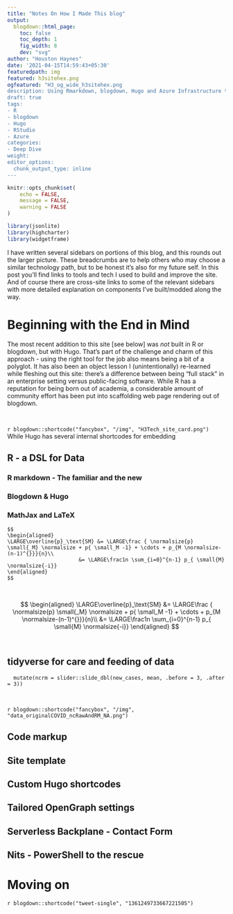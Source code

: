 ```yaml
---
title: "Notes On How I Made This blog"
output:
  blogdown::html_page:
    toc: false
    toc_depth: 1
    fig_width: 8
    dev: "svg"
author: "Houston Haynes"
date: '2021-04-15T14:59:43+05:30'
featuredpath: img
featured: h3sitehex.png
ogfeatured: "H3_og_wide_h3sitehex.png
description: Using Rmarkdown, blogdown, Hugo and Azure Infrastructure to build a responsive site
draft: true
tags:
- R
- blogdown
- Hugo
- RStudio
- Azure
categories: 
- Deep Dive
weight: 
editor_options: 
  chunk_output_type: inline
---
```

```r
knitr::opts_chunk$set(
	echo = FALSE,
	message = FALSE,
	warning = FALSE
)

library(jsonlite)
library(highcharter)
library(widgetframe)
```

I have written several sidebars on portions of this blog, and this rounds out the larger picture. These breadcrumbs are to help others who may choose a similar technology path, but to be honest it's also for my future self. In this post you'll find links to tools and tech I used to build and improve the site. And of course there are cross-site links to some of the relevant sidebars with more detailed explanation on components I've built/modded along the way. 

# Beginning with the End in Mind

The most recent addition to this site [see below] was *not* built in R or blogdown, but with Hugo. That's part of the challenge and charm of this approach - using the right tool for the job also means being a bit of a polyglot. It has also been an object lesson I (unintentionally) re-learned while fleshing out this site: there's a difference between being "full stack" in an enterprise setting versus public-facing software. While R has a reputation for being born out of academia, a considerable amount of community effort has been put into scaffolding web page rendering out of blogdown. 
<p>&nbsp;</p>
`r blogdown::shortcode("fancybox", "/img", "H3Tech_site_card.png")`
 While Hugo has several internal shortcodes for embedding 

## R - a DSL for Data

### R markdown - The familiar and the new

### Blogdown & Hugo

### MathJax and LaTeX


<pre><code>$$
\begin{aligned}
\LARGE\overline{p}_\text{SM} &= \LARGE\frac { \normalsize{p} \small{_M} \normalsize + p{ \small_M -1} + \cdots + p_{M \normalsize-(n-1)^{}}}{n}\\
                       &= \LARGE\frac1n \sum_{i=0}^{n-1} p_{ \small{M} \normalsize{-i}}
\end{aligned}
$$</code></pre><p>&nbsp;</p>
$$
\begin{aligned}
\LARGE\overline{p}_\text{SM} &= \LARGE\frac { \normalsize{p} \small{_M} \normalsize + p{ \small_M -1} + \cdots + p_{M \normalsize-(n-1)^{}}}{n}\\
                       &= \LARGE\frac1n \sum_{i=0}^{n-1} p_{ \small{M} \normalsize{-i}}
\end{aligned}
$$
<p>&nbsp;</p>

## tidyverse for care and feeding of data

<pre><code class="r">  mutate(ncrm = slider::slide_dbl(new_cases, mean, .before = 3, .after = 3))</code></pre>
<p>&nbsp;</p>
`r blogdown::shortcode("fancybox", "/img", "data_originalCOVID_ncRawAndRM_NA.png")`


## Code markup

## Site template

## Custom Hugo shortcodes


## Tailored OpenGraph settings


## Serverless Backplane - Contact Form


## Nits - PowerShell to the rescue


# Moving on

`r blogdown::shortcode("tweet-single", "1361249733667221505")`
<p>&nbsp;</p>

